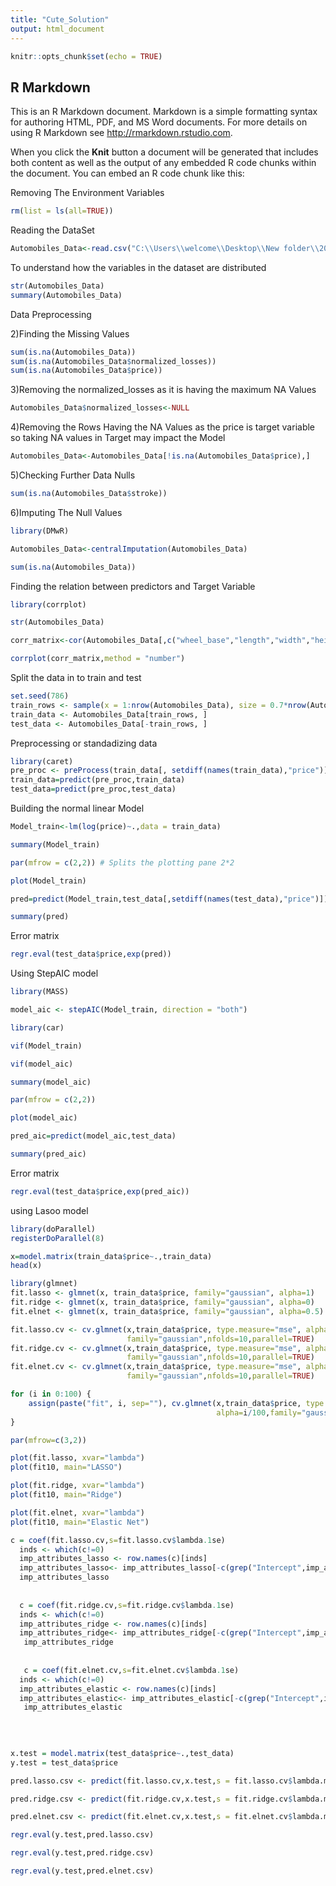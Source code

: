 ---
title: "Cute_Solution"
output: html_document
---

```{r setup, include=FALSE}
knitr::opts_chunk$set(echo = TRUE)
```

## R Markdown

This is an R Markdown document. Markdown is a simple formatting syntax for authoring HTML, PDF, and MS Word documents. For more details on using R Markdown see <http://rmarkdown.rstudio.com>.

When you click the **Knit** button a document will be generated that includes both content as well as the output of any embedded R code chunks within the document. You can embed an R code chunk like this:


Removing The Environment Variables

```{r removal}
rm(list = ls(all=TRUE))
```

Reading the DataSet


```{r}

Automobiles_Data<-read.csv("C:\\Users\\welcome\\Desktop\\New folder\\20170722_Batch 29_CSE 7302_LinReg_LogReg_CUTe\\Automobiles.csv",header = TRUE,sep = "")

```

To understand how the variables in the dataset are distributed

```{r}

str(Automobiles_Data)
summary(Automobiles_Data)

```




Data Preprocessing




2)Finding the Missing Values

```{r}
sum(is.na(Automobiles_Data))
sum(is.na(Automobiles_Data$normalized_losses))
sum(is.na(Automobiles_Data$price))

```

3)Removing the normalized_losses as it is having the maximum NA Values

```{r}

Automobiles_Data$normalized_losses<-NULL

```

4)Removing the Rows Having the NA Values as the price is target variable so taking NA values in Target may impact the Model


```{r}

Automobiles_Data<-Automobiles_Data[!is.na(Automobiles_Data$price),]

```


5)Checking Further Data Nulls

```{r}
sum(is.na(Automobiles_Data$stroke))
```

6)Imputing The Null Values

```{r}
library(DMwR)

Automobiles_Data<-centralImputation(Automobiles_Data)

sum(is.na(Automobiles_Data))

```



Finding the relation between predictors and Target Variable




```{r}
library(corrplot)

str(Automobiles_Data)

corr_matrix<-cor(Automobiles_Data[,c("wheel_base","length","width","height","curb_weight","engine_size","bore","stroke","compression_ratio","hoesepower","peak_rpm","city_mpg","highway_mpg","price")],use = "complete.obs")

corrplot(corr_matrix,method = "number")

```




Split the data in to train and test
```{r}
set.seed(786)
train_rows <- sample(x = 1:nrow(Automobiles_Data), size = 0.7*nrow(Automobiles_Data))
train_data <- Automobiles_Data[train_rows, ]
test_data <- Automobiles_Data[-train_rows, ]
```


Preprocessing or standadizing data
```{r}
library(caret)
pre_proc <- preProcess(train_data[, setdiff(names(train_data),"price")])
train_data=predict(pre_proc,train_data)
test_data=predict(pre_proc,test_data)
```

Building the normal linear Model

```{r}

Model_train<-lm(log(price)~.,data = train_data)

```

```{r}
summary(Model_train)
```

```{r}
par(mfrow = c(2,2)) # Splits the plotting pane 2*2

plot(Model_train)
```

```{r}
pred=predict(Model_train,test_data[,setdiff(names(test_data),"price")])

```

```{r}
summary(pred)
```


Error matrix
```{r}
regr.eval(test_data$price,exp(pred))
```







Using StepAIC model

```{r}
library(MASS)

model_aic <- stepAIC(Model_train, direction = "both")
```


```{r}

library(car)

vif(Model_train)

vif(model_aic)
```


```{r}
summary(model_aic)
```

```{r}
par(mfrow = c(2,2))

plot(model_aic)
```


```{r}
pred_aic=predict(model_aic,test_data)
```

```{r}
summary(pred_aic)
```


Error matrix
```{r}
regr.eval(test_data$price,exp(pred_aic))
```



 
 
 
 
 using Lasoo model
```{r}
library(doParallel)
registerDoParallel(8)
```


```{r}
x=model.matrix(train_data$price~.,train_data)
head(x)
```


```{r}
library(glmnet)
fit.lasso <- glmnet(x, train_data$price, family="gaussian", alpha=1)
fit.ridge <- glmnet(x, train_data$price, family="gaussian", alpha=0)
fit.elnet <- glmnet(x, train_data$price, family="gaussian", alpha=0.5)
```




```{r}
fit.lasso.cv <- cv.glmnet(x,train_data$price, type.measure="mse", alpha=1, 
                          family="gaussian",nfolds=10,parallel=TRUE)
fit.ridge.cv <- cv.glmnet(x,train_data$price, type.measure="mse", alpha=0, 
                          family="gaussian",nfolds=10,parallel=TRUE)
fit.elnet.cv <- cv.glmnet(x,train_data$price, type.measure="mse", alpha=0.5, 
                          family="gaussian",nfolds=10,parallel=TRUE)
```


```{r}
for (i in 0:100) {
    assign(paste("fit", i, sep=""), cv.glmnet(x,train_data$price, type.measure="mse", 
                                              alpha=i/100,family="gaussian",nfolds=10,parallel=TRUE))
}
```


```{r}
par(mfrow=c(3,2))

plot(fit.lasso, xvar="lambda")
plot(fit10, main="LASSO")

plot(fit.ridge, xvar="lambda")
plot(fit10, main="Ridge")

plot(fit.elnet, xvar="lambda")
plot(fit10, main="Elastic Net")
```

```{r}
c = coef(fit.lasso.cv,s=fit.lasso.cv$lambda.1se)
  inds <- which(c!=0)
  imp_attributes_lasso <- row.names(c)[inds]
  imp_attributes_lasso<- imp_attributes_lasso[-c(grep("Intercept",imp_attributes_lasso))]
  imp_attributes_lasso
  
  
  c = coef(fit.ridge.cv,s=fit.ridge.cv$lambda.1se)
  inds <- which(c!=0)
  imp_attributes_ridge <- row.names(c)[inds]
  imp_attributes_ridge<- imp_attributes_ridge[-c(grep("Intercept",imp_attributes_ridge))]
   imp_attributes_ridge
   
   
   c = coef(fit.elnet.cv,s=fit.elnet.cv$lambda.1se)
  inds <- which(c!=0)
  imp_attributes_elastic <- row.names(c)[inds]
  imp_attributes_elastic<- imp_attributes_elastic[-c(grep("Intercept",imp_attributes_elastic))]
   imp_attributes_elastic 
   
   
   
```

```{r}
x.test = model.matrix(test_data$price~.,test_data)
y.test = test_data$price
```



```{r}
pred.lasso.csv <- predict(fit.lasso.cv,x.test,s = fit.lasso.cv$lambda.min)

pred.ridge.csv <- predict(fit.ridge.cv,x.test,s = fit.ridge.cv$lambda.min)

pred.elnet.csv <- predict(fit.elnet.cv,x.test,s = fit.elnet.cv$lambda.min)

regr.eval(y.test,pred.lasso.csv)
```

```{r}
regr.eval(y.test,pred.ridge.csv)
```
```{r}
regr.eval(y.test,pred.elnet.csv)
```

